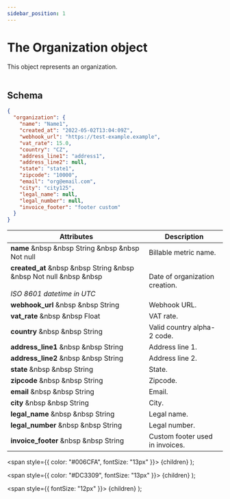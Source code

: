 ```yaml
---
sidebar_position: 1
---
```


# The Organization object

This object represents an organization.<br></br>

## Schema

```json
{
  "organization": {
    "name": "Name1",
    "created_at": "2022-05-02T13:04:09Z",
    "webhook_url": "https://test-example.example",
    "vat_rate": 15.0,
    "country": "CZ",
    "address_line1": "address1",
    "address_line2": null,
    "state": "state1",
    "zipcode": "10000",
    "email": "org@email.com",
    "city": "city125",
    "legal_name": null,
    "legal_number": null,
    "invoice_footer": "footer custom"
  }
}
```

| Attributes | Description |
| -----------| ----------- |
| **name** &nbsp &nbsp <Type>String</Type> &nbsp &nbsp <NotNullable>Not null</NotNullable> | Billable metric name. |
| **created_at** &nbsp &nbsp <Type>String</Type> &nbsp &nbsp <NotNullable>Not null</NotNullable> &nbsp &nbsp <br></br><Comment>*ISO 8601 datetime in UTC*</Comment> | Date of organization creation. |
| **webhook_url** &nbsp &nbsp <Type>String</Type> | Webhook URL. |
| **vat_rate** &nbsp &nbsp <Type>Float</Type> | VAT rate. |
| **country** &nbsp &nbsp <Type>String</Type> | Valid country alpha-2 code. |
| **address_line1** &nbsp &nbsp <Type>String</Type> | Address line 1. |
| **address_line2** &nbsp &nbsp <Type>String</Type> | Address line 2. |
| **state** &nbsp &nbsp <Type>String</Type> | State. |
| **zipcode** &nbsp &nbsp <Type>String</Type> | Zipcode. |
| **email** &nbsp &nbsp <Type>String</Type> | Email. |
| **city** &nbsp &nbsp <Type>String</Type> | City. |
| **legal_name** &nbsp &nbsp <Type>String</Type> | Legal name. |
| **legal_number** &nbsp &nbsp <Type>String</Type> | Legal number. |
| **invoice_footer** &nbsp &nbsp <Type>String</Type> | Custom footer used in invoices. |


  <span
    style={{
      color: "#006CFA",
      fontSize: "13px"
    }}>
    {children}
  </span>
);

  <span
    style={{
      color: "#DC3309",
      fontSize: "13px"
    }}>
    {children}
  </span>
);

  <span
    style={{
      fontSize: "12px"
    }}>
    {children}
  </span>
);
